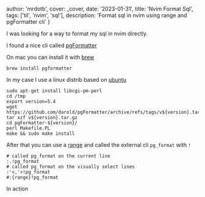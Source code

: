 

  author: 'mrdotb',
  cover: _cover,
  date: '2023-01-31',
  title: 'Nvim Format Sql',
  tags: ['til', 'nvim', 'sql'],
  description:
    'Format sql in nvim using range and pgFormatter cli'
}





I was looking for a way to format my sql in nvim directly.

I found a nice cli called [pgFormatter](https://github.com/darold/pgFormatter)

On mac you can install it with [brew](https://formulae.brew.sh/formula/pgformatter)
```shell
brew install pgformatter
```

In my case I use a linux distrib based on [ubuntu](https://ubuntu.com/)
```shell
sudo apt-get install libcgi-pm-perl
cd /tmp
export version=5.4
wget https://github.com/darold/pgFormatter/archive/refs/tags/v${version}.tar.gz
tar xzf v${version}.tar.gz
cd pgFormatter-${version}/
perl Makefile.PL
make && sudo make install
```

After that you can use a [range](https://vim.fandom.com/wiki/Ranges) and called the external cli `pg_format` with `!`
```shell
# called pg_format on the current line
:.!pg_format
# called pg_format on the visually select lines
:'<,'>!pg_format
#:{range}!pg_format
```

In action
<YouTube videoId="mvQeEaK7j_g" />



